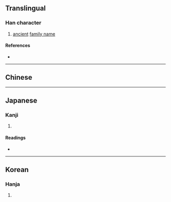 {{character info}}
==Translingual==

===Han character===
{{Han char|rn=9|rad=人|as=09|sn=11|four=|canj=ORRR|ids=⿰亻品}}

# [[ancient]] [[surname|family name]]

====References====
* {{Han ref|kx=0110.260|dkj=00858|dj=0236.100|hdz=10191.080|uh=5058|ud=20568}}

----

==Chinese==
{{zh-see|侃|v}}

----

==Japanese==

===Kanji===
{{ja-kanji|grade=|rs=人09}}

# {{rfdef|ja|sort=人09}}

====Readings====
* {{ja-readings|on=かん|kun=}}

----

==Korean==

===Hanja===
{{ko-hanja|hangeul=간|rv=gan|mr=kan}}

# {{rfdef|ko|sort=人09}}